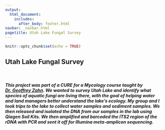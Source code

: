 ```yaml
---
output: 
  html_document:
    includes:
      after_body: footer.html
navbar: _navbar.html
pagetitle: Utah Lake Fungal Survey
---
```


```r
knitr::opts_chunk$set(echo = TRUE)
```



<body>

## **Utah Lake Fungal Survey**

<br>

##### This project was part of a CURE for a Mycology course taught by [Dr. Geoffrey Zahn](https://gzahn.github.io/). We wanted to survey Utah Lake and identify what species of aquatic fungi are living there, with the goal of helping water and land managers better understand the lake’s ecology. My group and I took trips to the lake to collect water samples and sediment samples. We then released and isolated the DNA from our samples in the lab using Qiagen Soil Kits. We then amplified and barcoded the ITS2 region of the rDNA with PCR and sent it off for Illumina meta-amplicon sequencing.



<br><br><br><br><br><br><br><br><br><br><br><br><br><br>

</body>

</div>